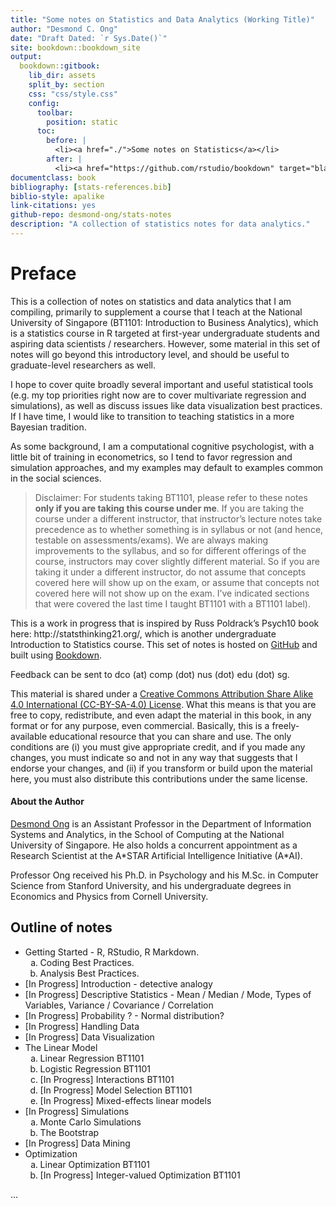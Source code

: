 ```yaml
--- 
title: "Some notes on Statistics and Data Analytics (Working Title)"
author: "Desmond C. Ong"
date: "Draft Dated: `r Sys.Date()`"
site: bookdown::bookdown_site
output: 
  bookdown::gitbook:
    lib_dir: assets
    split_by: section
    css: "css/style.css"
    config:
      toolbar:
        position: static
      toc:
        before: |
          <li><a href="./">Some notes on Statistics</a></li>
        after: |
          <li><a href="https://github.com/rstudio/bookdown" target="blank">Published with bookdown</a></li>
documentclass: book
bibliography: [stats-references.bib]
biblio-style: apalike
link-citations: yes
github-repo: desmond-ong/stats-notes
description: "A collection of statistics notes for data analytics."
---
```


# Preface {-}

This is a collection of notes on statistics and data analytics that I am compiling, primarily to supplement a course that I teach at the National University of Singapore (BT1101: Introduction to Business Analytics), which is a statistics course in R targeted at first-year undergraduate students and aspiring data scientists / researchers. However, some material in this set of notes will go beyond this introductory level, and should be useful to graduate-level researchers as well.


I hope to cover quite broadly several important and useful statistical tools (e.g. my top priorities right now are to cover multivariate regression and simulations), as well as discuss issues like data visualization best practices. If I have time, I would like to transition to teaching statistics in a more Bayesian tradition.

As some background, I am a computational cognitive psychologist, with a little bit of training in econometrics, so I tend to favor regression and simulation approaches, and my examples may default to examples common in the social sciences.



> Disclaimer: For students taking BT1101, please refer to these notes **only if you are taking this course under me**. If you are taking the course under a different instructor, that instructor's lecture notes take precedence as to whether something is in syllabus or not (and hence, testable on assessments/exams). We are always making improvements to the syllabus, and so for different offerings of the course, instructors may cover slightly different material. So if you are taking it under a different instructor, do not assume that concepts covered here will show up on the exam, or assume that concepts not covered here will not show up on the exam. I've indicated sections that were covered the last time I taught BT1101 with a <span class="badge badge-bt"> BT1101 </span> label).



This is a work in progress that is inspired by Russ Poldrack's Psych10 book here: http://statsthinking21.org/, which is another undergraduate Introduction to Statistics course. This set of notes is hosted on [GitHub](https://github.com/desmond-ong/stats-notes) and built using [Bookdown](https://github.com/rstudio/bookdown).


Feedback can be sent to dco (at) comp (dot) nus (dot) edu (dot) sg. 


This material is shared under a [Creative Commons Attribution Share Alike 4.0 International (CC-BY-SA-4.0) License](https://creativecommons.org/licenses/by-sa/4.0/). What this means is that you are free to copy, redistribute, and even adapt the material in this book, in any format or for any purpose, even commercial. Basically, this is a freely-available educational resource that you can share and use. The only conditions are (i) you must give appropriate credit, and if you made any changes, you must indicate so and not in any way that suggests that I endorse your changes, and (ii) if you transform or build upon the material here, you must also distribute this contributions under the same license.


#### About the Author {-}

[Desmond Ong](https://desmond-ong.github.io/) is an Assistant Professor in the Department of Information Systems and Analytics, in the School of Computing at the National University of Singapore. He also holds a concurrent appointment as a Research Scientist at the A\*STAR Artificial Intelligence Initiative (A\*AI).

Professor Ong received his Ph.D. in Psychology and his M.Sc. in Computer Science from Stanford University, and his undergraduate degrees in Economics and Physics from Cornell University.



## Outline of notes {-}

- Getting Started - R, RStudio, R Markdown. 
    a. Coding Best Practices. 
    b. Analysis Best Practices.
- [In Progress] Introduction - detective analogy
- [In Progress] Descriptive Statistics - Mean / Median / Mode, Types of Variables, Variance / Covariance / Correlation
- [In Progress] Probability ? - Normal distribution?
- [In Progress] Handling Data
- [In Progress] Data Visualization
- The Linear Model 
    a. Linear Regression <span class="badge badge-bt"> BT1101 </span>
    b. Logistic Regression <span class="badge badge-bt"> BT1101 </span>
    c. [In Progress] Interactions <span class="badge badge-bt"> BT1101 </span>
    d. [In Progress] Model Selection <span class="badge badge-bt"> BT1101 </span>
    e. [In Progress] Mixed-effects linear models
- [In Progress] Simulations
    a. Monte Carlo Simulations
    b. The Bootstrap
- [In Progress] Data Mining
- Optimization
    a. Linear Optimization <span class="badge badge-bt"> BT1101 </span>
    b. [In Progress] Integer-valued Optimization <span class="badge badge-bt"> BT1101 </span>

...
